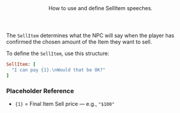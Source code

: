 <Header title="SellItem">
  How to use and define SellItem speeches.
</Header>

The `SellItem` determines what the NPC will say when the player has confirmed the chosen amount of the Item they want to sell.

<PMSpeeches speech="SellItem"/>

To define the `SellItem`, use this structure:

```ruby
SellItem: [
  "I can pay {1}.\nWould that be OK?"
]
```
### Placeholder Reference
- `{1}` = Final Item Sell price — e.g., `"$100"`

<ImageWithCaption src="/images/documentation/poke-market/SellItem.png" caption="SellItem"/>